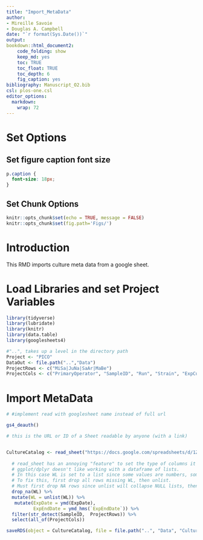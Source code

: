 ```yaml
---
title: "Import_MetaData"
author:
- Mireille Savoie
- Douglas A. Campbell
date: "`r format(Sys.Date())`"
output:
bookdown::html_document2:
    code_folding: show
    keep_md: yes
    toc: TRUE
    toc_float: TRUE
    toc_depth: 6
    fig_caption: yes
bibliography: Manuscript_O2.bib
csl: plos-one.csl
editor_options: 
  markdown: 
    wrap: 72
---
```


# Set Options

## Set figure caption font size

```css
p.caption {
  font-size: 18px;
}
```

## Set Chunk Options

```r
knitr::opts_chunk$set(echo = TRUE, message = FALSE)
knitr::opts_chunk$set(fig.path='Figs/')
```


# Introduction

This RMD imports culture meta data from a google sheet.


# Load Libraries and set Project Variables

```r

library(tidyverse)
library(lubridate)
library(knitr)
library(data.table)
library(googlesheets4)

```

```r
#"..", takes up a level in the directory path
Project <- "PICO"
DataOut <- file.path("..","Data")
ProjectRows <- c("MiSa|JuNa|SaAr|MaBe")
ProjectCols <- c("PrimaryOperator", "SampleID", "Run", "Strain", "ExpCul", "ExpDate", "ExpStartTime", "Par_ue", "Photoperiod", "Temp_c", "MC", "Tube","O2", "O2_Category", "WL","LightShape", "Optode","OptodeCh","OptodeMeasure", "ExpEndDate")

```

# Import MetaData 
```r
# #implement read with googlesheet name instead of full url

gs4_deauth()

# this is the URL or ID of a Sheet readable by anyone (with a link)


CultureCatalog <- read_sheet("https://docs.google.com/spreadsheets/d/1ZXpwR7Gfto-uRzVdXzMpQF4frbrvMLH_IyLqonFZRSw/edit#gid=0") %>% 
   
  # read_sheet has an annoying "feature" to set the type of columns it can't parse to a list.
  # ggplot/dplyr doesn't like working with a dataframe of lists.
  # In this case WL is set to a list since some values are numbers, some are strings, some are blank.
  # To fix this, first drop all rows missing WL, then unlist.
  # Must first drop NA rows since unlist will collapse NULL lists, then the unlisted WL is a shorter length than original WL column, which mutate doesn't like.
  drop_na(WL) %>%
  mutate(WL = unlist(WL)) %>%
   mutate(ExpDate = ymd(ExpDate),
          ExpEndDate = ymd_hms(`ExpEndDate`)) %>% 
  filter(str_detect(SampleID,  ProjectRows)) %>% 
  select(all_of(ProjectCols))

saveRDS(object = CultureCatalog, file = file.path("..", "Data", "CultureCatalog.Rds"), compress = "xz")

```
